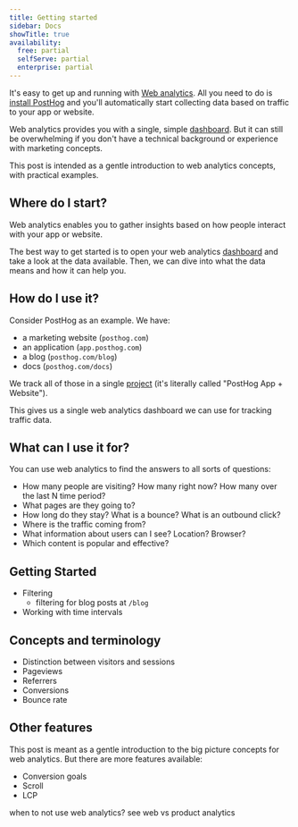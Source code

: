 ```yaml
---
title: Getting started
sidebar: Docs
showTitle: true
availability:
  free: partial
  selfServe: partial
  enterprise: partial
---
```


It's easy to get up and running with [Web analytics](/web-analytics). All you need to do is [install PostHog](/docs/getting-started/install) and you'll automatically start collecting data based on traffic to your app or website.

Web analytics provides you with a single, simple [dashboard](https://app.posthog.com/web). But it can still be overwhelming if you don't have a technical background or experience with marketing concepts.

This post is intended as a gentle introduction to web analytics concepts, with practical examples.

## Where do I start?

Web analytics enables you to gather insights based on how people interact with your app or website.

The best way to get started is to open your web analytics [dashboard](https://app.posthog.com/web) and take a look at the data available. Then, we can dive into what the data means and how it can help you.

<ProductScreenshot
  imageLight="https://res.cloudinary.com/dmukukwp6/image/upload/web_analytics_top_light_mode_2024_10_be53cf5325.png"
  imageDark="https://res.cloudinary.com/dmukukwp6/image/upload/web_analytics_top_dark_mode_2024_10_6aa6dc9aeb.png"
  alt="Web analytics dashboard"
  classes="rounded"
/>

## How do I use it?

Consider PostHog as an example. We have:

- a marketing website (`posthog.com`)
- an application (`app.posthog.com`)
- a blog (`posthog.com/blog`)
- docs (`posthog.com/docs`)

We track all of those in a single [project](/docs/settings/organizations-and-projects#projects) (it's literally called "PostHog App + Website").

This gives us a single web analytics dashboard we can use for tracking traffic data.

## What can I use it for?

You can use web analytics to find the answers to all sorts of questions:

- How many people are visiting? How many right now? How many over the last N time period?
- What pages are they going to?
- How long do they stay? What is a bounce? What is an outbound click?
- Where is the traffic coming from?
- What information about users can I see? Location? Browser?
- Which content is popular and effective?

## Getting Started

- Filtering
  - filtering for blog posts at `/blog`
- Working with time intervals

## Concepts and terminology

- Distinction between visitors and sessions
- Pageviews
- Referrers
- Conversions
- Bounce rate

## Other features

This post is meant as a gentle introduction to the big picture concepts for web analytics. But there are more features available:

- Conversion goals
- Scroll
- LCP

when to not use web analytics? see web vs product analytics
